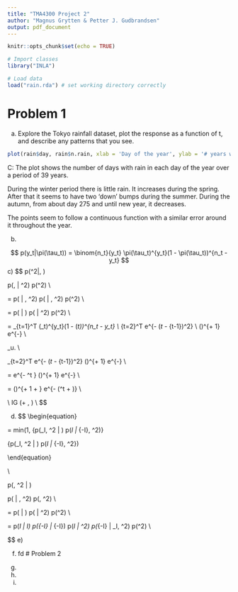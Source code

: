 ```yaml
---
title: "TMA4300 Project 2"
author: "Magnus Grytten & Petter J. Gudbrandsen"
output: pdf_document
---
```


```r
knitr::opts_chunk$set(echo = TRUE)
```

```r
# Import classes
library("INLA")

# Load data 
load("rain.rda") # set working directory correctly
```

# Problem 1

a) Explore the Tokyo rainfall dataset, plot the response as a function of t, and describe any patterns that you see.

```r
plot(rain$day, rain$n.rain, xlab = 'Day of the year', ylab = '# years with rain')
```
C: The plot shows the number of days with rain in each day of the year over a period of 39 years.

During the winter period there is little rain. It increases during the spring. After that it seems to have two 'down' bumps during the summer. During the autumn, from about day 275 and until new year, it decreases.

The points seem to follow a continuous function with a similar error around it throughout the year.

b)

$$
p(y_t|\pi(\tau_t)) = \binom{n_t}{y_t} \pi(\tau_t)^{y_t}(1 - \pi(\tau_t))^{n_t - y_t}
$$
c)
$$
p(\sigma^2|\textbf{y}, \boldsymbol{\tau})

\propto
p(\textbf{y}, \boldsymbol{\tau} | \sigma^2) \cdot p(\sigma^2) \\

=
p(\textbf{y} | \boldsymbol{\tau}, \sigma^2) \cdot p(\boldsymbol{\tau} | \textbf{y}, \sigma^2) \cdot p(\sigma^2) \\

=
p(\textbf{y} | \boldsymbol{\tau}) \cdot p(\boldsymbol{\tau} | \sigma^2) \cdot p(\sigma^2) \\

=
\prod_{t=1}^T \binom{n_t}{y_t} \pi(\tau_t)^{y_t}(1 - \pi(\tau_t))^{n_t - y_t} \\
\cdot
\prod_{t=2}^T \frac{1}{\sigma_u} e^{-\frac{1}{2\sigma_u^2} (\tau_t - \tau_{t-1})^2} \\
\cdot
\frac{\beta^\alpha}{\Gamma(\alpha)} (\frac{1}{\sigma_u^2})^{\alpha + 1} e^{-\frac{\beta}{\sigma_u^2}} \\

\text{We remove factors without } \sigma_u. \\

\propto
\prod_{t=2}^T \frac{1}{\sigma_u} e^{-\frac{1}{2\sigma_u^2} (\tau_t - \tau_{t-1})^2}
\cdot
(\frac{1}{\sigma_u^2})^{\alpha + 1}
\cdot
e^{-\frac{\beta}{\sigma_u^2}} \\

=
\frac{1}{\sigma_u^{T-1}} e^{-\frac{1}{2\sigma_u^2}  \boldsymbol{\tau}^t \boldsymbol{Q\tau}}
\cdot
(\frac{1}{\sigma_u^{2}})^{\alpha + 1}
\cdot
e^{-\frac{\beta}{\sigma_u^2}} \\

=
(\frac{1}{\sigma_u^2})^{\alpha + 1 + \frac{T-1}{2}} e^{-\frac{1}{2\sigma_u^2}  (\boldsymbol{\tau}^t \boldsymbol{Q\tau} + \beta)} \\

\text{The last expression has the format of an inverse gamma distribution with} \\
IG \sim (\alpha + \frac{T-1}{2}, \frac{\boldsymbol{\tau}^t \boldsymbol{Q\tau} + \beta}{2}) \\
\text{for shape α and rate β.}
$$


d)
$$
\begin{equation}

\alpha 
= min(1, 
\frac
{p(\boldsymbol{\tau'}_I, \sigma^2 | \boldsymbol{y}) 
\cdot 
p(\boldsymbol{\tau}_I | \boldsymbol{\tau'}_{-I}, \sigma^2)}

{p(\boldsymbol{\tau}_I, \sigma^2 | \boldsymbol{y}) 
\cdot 
p(\boldsymbol{\tau'}_I | \boldsymbol{\tau}_{-I}, \sigma^2}) 

\end{equation}



\\


p(\boldsymbol{\tau}, \sigma^2 | \boldsymbol{y})

\propto
p(\boldsymbol{y} | \boldsymbol{\tau}, \sigma^2) \cdot p(\boldsymbol{\tau}, \sigma^2) \\

=
p(\boldsymbol{y} | \boldsymbol{\tau}) \cdot p(\boldsymbol{\tau} | \sigma^2) \cdot p(\sigma^2) \\

=
p(\boldsymbol{y}_I | \boldsymbol{\tau}_I) 
\cdot
p(\boldsymbol{y}_{-I} | \boldsymbol{\tau}_{-I}) 
\cdot 
p(\boldsymbol{\tau}_I | \sigma^2) 
\cdot 
p(\boldsymbol{\tau}_{-I} | \boldsymbol{\tau}_I, \sigma^2) 
\cdot 
p(\sigma^2) \\

$$
e)


f)
fd
# Problem 2

a)

b)

c)